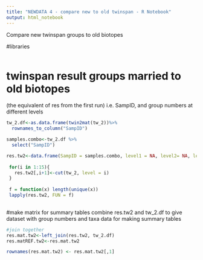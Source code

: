```yaml
---
title: "NEWDATA 4 - compare new to old twinspan - R Notebook"
output: html_notebook
---
```

Compare new twinspan groups to old biotopes

#libraries
```r

```

# twinspan result groups married to old biotopes
(the equivalent of res from the first run) i.e. SampID, and group numbers at different levels
```r
tw_2.df<-as.data.frame(twin2mat(tw_2))%>%
  rownames_to_column("SampID")

samples.combo<-tw_2.df %>%
  select("SampID")

res.tw2<-data.frame(SampID = samples.combo, level1 = NA, level2= NA, level3 = NA, level4 = NA, level5 = NA, level6 = NA, level7 = NA, level8= NA, level9 = NA, level10 = NA, level11 = NA, level12 = NA, level13 = NA, level14= NA, level15 = NA)
 
 for(i in 1:15){
   res.tw2[,i+1]<-cut(tw_2, level = i)
 }
 
 f = function(x) length(unique(x))
 lapply(res.tw2, FUN = f)
 
```












#make matrix for summary tables
combine res.tw2 and tw_2.df to give dataset with group numbers and taxa data for making summary tables
```r
#join together
res.mat.tw2<-left_join(res.tw2, tw_2.df)
res.matREF.tw2<-res.mat.tw2

rownames(res.mat.tw2) <- res.mat.tw2[,1]
```

